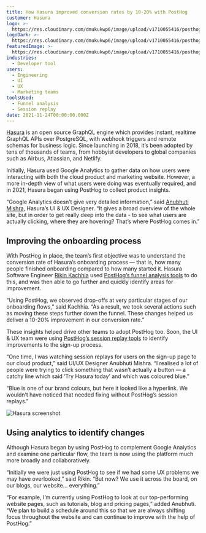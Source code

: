 ```yaml
---
title: How Hasura improved conversion rates by 10-20% with PostHog
customer: Hasura
logo: >-
  https://res.cloudinary.com/dmukukwp6/image/upload/v1710055416/posthog.com/contents/images/customers/hasura/logo.svg
logoDark: >-
  https://res.cloudinary.com/dmukukwp6/image/upload/v1710055416/posthog.com/contents/images/customers/hasura/logo_dark.svg
featuredImage: >-
  https://res.cloudinary.com/dmukukwp6/image/upload/v1710055416/posthog.com/contents/images/customers/hasura/featured.jpg
industries:
  - Developer tool
users:
  - Engineering
  - UI
  - UX
  - Marketing teams
toolsUsed:
  - Funnel analysis
  - Session replay
date: 2021-11-24T00:00:00.000Z
---
```


[Hasura](https://hasura.io/) is an open source GraphQL engine which provides instant, realtime GraphQL APIs over PostgreSQL, with webhook triggers and remote schemas for business logic. Since launching in 2018, it’s been adopted by tens of thousands of teams, from hobbyist developers to global companies such as Airbus, Atlassian, and Netlify.

Initially, Hasura used Google Analytics to gather data on how users were interacting with both the cloud product and marketing website. However, a more in-depth view of what users were doing was eventually required, and in 2021, Hasura began using PostHog to collect product insights.

“Google Analytics doesn’t give very detailed information,” said [Anubhuti Mishra](https://www.linkedin.com/in/anubhuti-mishra-868703134/), Hasura’s UI & UX Designer. “It gives a broad overview of the whole site, but in order to get really deep into the data - to see what users are actually clicking, where they are hovering? That’s where PostHog comes in.”

<BorderWrapper>
<Quote
    imageSource="/images/customers/rikin.png"
    size="md"
    name="Rikin Kachhia"
    title="Software Engineer, Hasura"
    quote={`“Like every company, we need to look at conversion funnels. But we also want to use heatmaps, path analysis, and more. PostHog has it all, so is very useful across the board.”`}
/>
</BorderWrapper>

## Improving the onboarding process

With PostHog in place, the team’s first objective was to understand the conversion rate of Hasura’s onboarding process — that is, how many people finished onboarding compared to how many started it. Hasura Software Engineer [Rikin Kachhia](https://www.linkedin.com/in/rikin-kachhia-816b91b8/) used [PostHog’s funnel analysis tools](/product/funnels) to do this, and was then able to go further and quickly identify areas for improvement.

“Using PostHog, we observed drop-offs at very particular stages of our onboarding flows,” said Kachhia. “As a result, we took several actions such as moving these steps further down the funnel. These changes helped us deliver a 10-20% improvement in our conversion rate.”

These insights helped drive other teams to adopt PostHog too. Soon, the UI & UX team were using [PostHog’s session replay tools](/product/session-recording) to identify improvements to the sign-up process.

“One time, I was watching session replays for users on the sign-up page to our cloud product,” said UI/UX Designer Anubhuti Mishra. “I realised a lot of people were trying to click something that wasn’t actually a button — a catchy line which said ‘Try Hasura today’ and which was coloured blue.”

“Blue is one of our brand colours, but here it looked like a hyperlink. We wouldn’t have noticed that needed fixing without PostHog’s session replays.”

![Hasura screenshot](../images/customers/hasura/screenshot.png)

## Using analytics to identify changes

Although Hasura began by using PostHog to complement Google Analytics and examine one particular flow, the team is now using the platform much more broadly and collaboratively.

“Initially we were just using PostHog to see if we had some UX problems we may have overlooked,” said Rikin. “But now? We use it across the board, on our blogs, our website… everything.”

“For example, I’m currently using PostHog to look at our top-performing website pages, such as tutorials, blog and pricing pages,” added Anubhuti. “We plan to build a schedule around this so that we are always shifting focus throughout the website and can continue to improve with the help of PostHog.”
